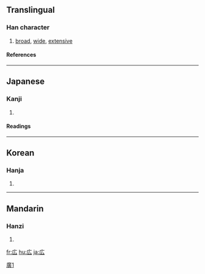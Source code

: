 {{see|廣}}

==Translingual==
===Han character===
{{Han char|rn=53|rad=广|as=02|sn=5|four=|canj=戈戈 (II), X戈戈 (XII)|ids=⿸[[广]][[厶]]}}
# [[broad]], [[wide]], [[extensive]]
====References====
{{Han ref|kx=0343.081|dkj=09224|dj=0652.180|hdz=20873.021|uh=5E83|ud=24195}}
----

==Japanese==
===Kanji===
{{ja-kanji|grade=2|rs=广02}}
# {{defn|Japanese}} 
====Readings====
{{ja-readings|on=[[こう]] (kō)|kun=[[ひろい]] (hiroi), [[ひろめる]] (hiromeru), [[ひろげる]] (hirogeru)}}
----
==Korean==
===Hanja===
{{ko-hanja|hangeul=광|eumhun=넓을|rv=gwang|mr=kwang}}
# {{defn|Korean}}
----
==Mandarin==
===Hanzi===
{{cmn-hanzi|pin=[[guǎng]] ([[guang3]])|wg=kuang<sup>3</sup>}}
# {{defn|Mandarin}}

[[fr:広]]
[[hu:広]]
[[ja:広]]

[[Category:CJKV characters simplified differently in Japan and China|廣1]]
